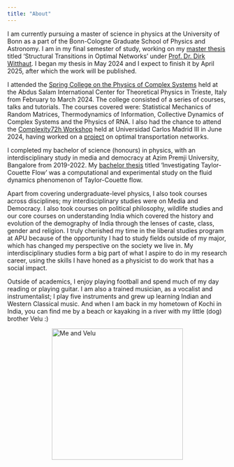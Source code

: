 ```yaml
---
title: "About"
---
```


I am currently pursuing a master of science in physics at the University of Bonn as a part of the Bonn-Cologne Graduate School of Physics and Astronomy. I am in my final semester of study, working on my [master thesis](research\masterthesis\index.qmd) titled 'Structural Transitions in Optimal Networks' under [Prof. Dr. Dirk Witthaut](https://www.fz-juelich.de/profile/witthaut_d). I began my thesis in May 2024 and I expect to finish it by April 2025, after which the work will be published. 

I attended the [Spring College on the Physics of Complex Systems](https://indico.ictp.it/event/10459) held at the Abdus Salam International Center for Theoretical Physics in Trieste, Italy from February to March 2024. The college consisted of a series of courses, talks and tutorials. The courses covered were: Statistical Mechanics of Random Matrices, Thermodynamics of Information, Collective Dynamics of Complex Systems and the Physics of RNA. I also had the chance to attend the [Complexity72h Workshop](https://complexity72h.com/) held at Universidad Carlos Madrid III in June 2024, having worked on a [project](research\complexity72h\index.qmd) on optimal transportation networks.

I completed my bachelor of science (honours) in physics, with an interdisciplinary study in media and democracy at Azim Premji University, Bangalore from 2019-2022. My [bachelor thesis](research\bachelorthesis\index.qmd) titled 'Investigating Taylor-Couette Flow' was a computational and experimental study on the fluid dynamics phenomenon of Taylor-Couette flow.

Apart from covering undergraduate-level physics, I also took courses across disciplines; my interdisciplinary studies were on Media and Democracy. I also took courses on  political philosophy, wildlife studies and our core courses on understanding India which covered the history and evolution of the demography of India through the lenses of caste, class, gender and religion. I truly cherished my time in the liberal studies program at APU because of the opportunity I had to study fields outside of my major, which has changed my perspective on the society we live in. My interdisciplinary studies form a big part of what I aspire to do in my research career, using the skills I have honed as a physicist to do work that has a social impact. 

Outside of academics, I enjoy playing football and spend much of my day reading or playing guitar. I am also a trained musician, as a vocalist and instrumentalist; I play five instruments and grew up learning Indian and Western Classical music. And when I am back in my hometown of Kochi in India, you can find me by a beach or kayaking in a river with my little (dog) brother Velu :) 

<img src="velume.jpg" alt="Me and Velu" width="300" style="display: block; margin-left: auto; margin-right: auto;"/>
